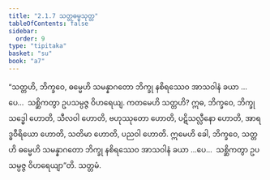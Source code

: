 ```yaml
---
title: "2.1.7 သတ္တဓမ္မသုတ္တ"
tableOfContents: false
sidebar:
  order: 9
type: "tipitaka"
basket: "su"
book: "a7"
---
```



<DynamicBreadcrumb />

<Division number="60" book="a7">

<Paragraph number="385" book="a7">
“သတ္တဟိ, ဘိက္ခဝေ, ဓမ္မေဟိ သမန္နာဂတော ဘိက္ခု နစိရဿေဝ အာသဝါနံ ခယာ …ပေ…  သစ္ဆိကတွာ ဥပသမ္ပဇ္ဇ ဝိဟရေယျ. ကတမေဟိ သတ္တဟိ? ဣဓ, ဘိက္ခဝေ, ဘိက္ခု သဒ္ဓေါ ဟောတိ, သီလဝါ ဟောတိ, ဗဟုဿုတော ဟောတိ, ပဋိသလ္လီနော ဟောတိ, အာရဒ္ဓဝီရိယော ဟောတိ, သတိမာ ဟောတိ, ပညဝါ ဟောတိ. ဣမေဟိ ခေါ, ဘိက္ခဝေ, သတ္တဟိ ဓမ္မေဟိ သမန္နာဂတော ဘိက္ခု နစိရဿေဝ အာသဝါနံ ခယာ …ပေ…  သစ္ဆိကတွာ ဥပသမ္ပဇ္ဇ ဝိဟရေယျာ”တိ.

</Paragraph>
</Division>

<Paragraph number="386" type="center" book="a7">
သတ္တမံ.
</Paragraph>
